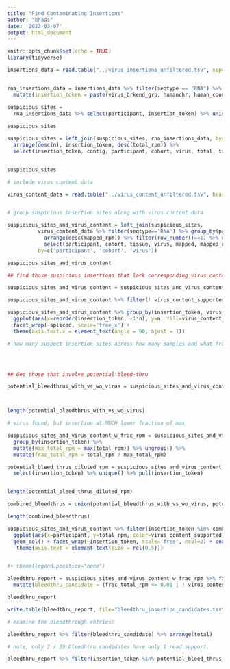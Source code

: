 ```yaml
---
title: "Find Contaminating Insertions"
author: "bhaas"
date: '2023-03-07'
output: html_document
---
```


```r
knitr::opts_chunk$set(echo = TRUE)
library(tidyverse)
```

```r

insertions_data = read.table("../virus_insertions_unfiltered.tsv", sep="\t", stringsAsFactors = F, header=T)


rna_insertions_data = insertions_data %>% filter(seqtype == "RNA") %>% 
  mutate(insertion_token = paste(virus_brkend_grp, humanchr, human_coord, splice_type, sep="^")) 

```

```r

suspicious_sites = 
  rna_insertions_data %>% select(participant, insertion_token) %>% unique() %>% group_by(insertion_token) %>% tally() %>% arrange(desc(n)) %>% filter(n>1)
         
suspicious_sites 

```

```r

suspicious_sites = left_join(suspicious_sites, rna_insertions_data, by='insertion_token', multiple='all') %>% 
  arrange(desc(n), insertion_token, desc(total_rpm)) %>%
  select(insertion_token, contig, participant, cohort, virus, total, total_rpm)


suspicious_sites
```


```r
# include virus content data

virus_content_data = read.table("../virus_content_unfiltered.tsv", header=T, sep="\t", stringsAsFactors = F)



```



```r
# group suspicious insertion sites along with virus content data

suspicious_sites_and_virus_content = left_join(suspicious_sites, 
          virus_content_data %>% filter(seqtype=='RNA') %>% group_by(participant) %>% 
            arrange(desc(mapped_rpm)) %>% filter(row_number()==1) %>% ungroup() %>%
            select(participant, cohort, tissue, virus, mapped, mapped_rpm, n_bases_covered, frac_covered), 
          by=c('participant', 'cohort', 'virus'))

suspicious_sites_and_virus_content
```


```r

## find those suspicious insertions that lack corresponding virus content.

suspicious_sites_and_virus_content = suspicious_sites_and_virus_content %>% mutate(virus_content_supported =  (! (is.na(n_bases_covered) | mapped < 10 | n_bases_covered < 500) ) ) %>% mutate(spliced = grepl("GT-AG|GC-AG", insertion_token))

suspicious_sites_and_virus_content %>% filter(! virus_content_supported)
```

```r


suspicious_sites_and_virus_content %>% group_by(insertion_token, virus_content_supported, spliced) %>% tally() %>%
  ggplot(aes(x=reorder(insertion_token, -1*n), y=n, fill=virus_content_supported)) + geom_col() +
  facet_wrap(~spliced, scale='free_x') +
  theme(axis.text.x = element_text(angle = 90, hjust = 1))

```



```r

# how many suspect insertion sites across how many samples and what fraction are spliced.





```


```r

## Get those that involve potential bleed-thru

potential_bleedthrus_with_vs_wo_virus = suspicious_sites_and_virus_content %>% select(insertion_token, spliced, virus_content_supported) %>% unique() %>% group_by(insertion_token) %>% tally() %>% filter(n>1) %>% pull(insertion_token)



length(potential_bleedthrus_with_vs_wo_virus)
```


```r

# virus found, but insertion at MUCH lower fraction of max

suspicious_sites_and_virus_content_w_frac_rpm = suspicious_sites_and_virus_content %>%
  group_by(insertion_token) %>%
  mutate(max_total_rpm = max(total_rpm)) %>% ungroup() %>%
  mutate(frac_total_rpm = total_rpm / max_total_rpm)

potential_bleed_thrus_diluted_rpm = suspicious_sites_and_virus_content_w_frac_rpm %>% filter(frac_total_rpm <= 0.01) %>%
  select(insertion_token) %>% unique() %>% pull(insertion_token)


length(potential_bleed_thrus_diluted_rpm)

```


```r

combined_bleedthrus = union(potential_bleedthrus_with_vs_wo_virus, potential_bleed_thrus_diluted_rpm)

length(combined_bleedthrus)

```




```r

suspicious_sites_and_virus_content %>% filter(insertion_token %in% combined_bleedthrus) %>% 
  ggplot(aes(x=participant, y=total_rpm, color=virus_content_supported)) + 
  geom_col() + facet_wrap(~insertion_token, scale='free', ncol=2) + coord_flip() +
   theme(axis.text = element_text(size = rel(0.5)))


#+ theme(legend.position="none")

```

```r

bleedthru_report = suspicious_sites_and_virus_content_w_frac_rpm %>% filter(insertion_token %in% combined_bleedthrus)  %>% 
  mutate(bleedthru_candidate = (frac_total_rpm <= 0.01 | ! virus_content_supported)) %>% arrange(insertion_token, desc(bleedthru_candidate))

bleedthru_report
```

```r

write.table(bleedthru_report, file="bleedthru_insertion_candidates.tsv", sep="\t", quote=F, row.names=F)


```


```r
# examine the bleedthrough entries:

bleedthru_report %>% filter(bleedthru_candidate) %>% arrange(total)

# note, only 2 / 39 bleedhtru candidates have only 1 read support.
```




```r


bleedthru_report %>% filter(insertion_token %in% potential_bleed_thrus_diluted_rpm) %>% filter(bleedthru_candidate)
```















